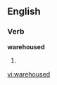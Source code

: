 ==English==

===Verb===
'''warehoused'''

# {{present participle of|[[warehouse]]}}

[[vi:warehoused]]